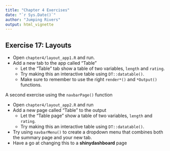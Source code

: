 ```yaml
---
title: "Chapter 4 Exercises"
date: "`r Sys.Date()`"
author: "Jumping Rivers"
output: html_vignette
---
```

<!--
%\VignetteEngine{knitr::rmarkdown}
%\VignetteIndexEntry{Chapter 4 Exercises}
-->

## Exercise 17: Layouts

  * Open `chapter4/layout_app1.R` and run.
  * Add a new tab to the app called "Table"
    * Let the "Table" tab show a table of two variables, `length` and `rating`.
    * Try making this an interactive table using `DT::datatable()`.
    * Make sure to remember to use the right `render*()` and `*Output()` functions.

A second exercise using the `navbarPage()` function

  * Open `chapter4/layout_app2.R` and run
  * Add a new page called "Table" to the output
    * Let the "Table page" show a table of two variables, `length` and `rating`.
    * Try making this an interactive table using `DT::datatable()`.
  * Try using `navbarMenu()` to create a dropdown menu that combines both the summary page and your new tab.
  * Have a go at changing this to a **shinydashboard** page